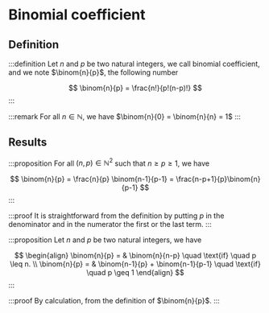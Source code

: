 # Binomial coefficient

## Definition

:::definition
Let $n$ and $p$ be two natural integers, we call binomial coefficient, and we note $\binom{n}{p}$, the following number

$$
\binom{n}{p} = \frac{n!}{p!(n-p)!}
$$
:::

:::remark
For all $n \in \mathbb N$, we have $\binom{n}{0} = \binom{n}{n} = 1$
:::

## Results

:::proposition
For all $(n, p) \in \mathbb N^2$ such that $n \geq p \geq 1$, we have

$$
\binom{n}{p} = \frac{n}{p} \binom{n-1}{p-1} = \frac{n-p+1}{p}\binom{n}{p-1}
$$
:::

:::proof
It is straightforward from the definition by putting $p$ in the denominator and in the numerator the first or the last term.
:::

:::proposition
Let $n$ and $p$ be two natural integers, we have

$$
\begin{align}
\binom{n}{p} = & \binom{n}{n-p} \quad \text{if} \quad p \leq n. \\
\binom{n}{p} = & \binom{n-1}{p} + \binom{n-1}{p-1} \quad \text{if} \quad p \geq 1
\end{align}
$$
:::

:::proof
By calculation, from the definition of $\binom{n}{p}$.
:::
